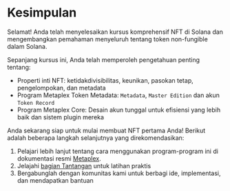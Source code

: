 
# Kesimpulan

Selamat! Anda telah menyelesaikan kursus komprehensif NFT di Solana dan mengembangkan pemahaman menyeluruh tentang token non-fungible dalam Solana.

<ArticleSection name="Apa yang telah Anda pelajari" id="what-you-learned" level="h2" />

Sepanjang kursus ini, Anda telah memperoleh pengetahuan penting tentang:
- Properti inti NFT: ketidakdivisibilitas, keunikan, pasokan tetap, pengelompokan, dan metadata
- Program Metaplex Token Metadata: `Metadata`, `Master Edition` dan akun `Token Record`
- Program Metaplex Core: Desain akun tunggal untuk efisiensi yang lebih baik dan sistem plugin mereka

<ArticleSection name="Langkah Selanjutnya" id="next-steps" level="h2" />

Anda sekarang siap untuk mulai membuat NFT pertama Anda! Berikut adalah beberapa langkah selanjutnya yang direkomendasikan:

1. Pelajari lebih lanjut tentang cara menggunakan program-program ini di dokumentasi resmi [Metaplex](https://developers.metaplex.com).
2. Jelajahi [bagian Tantangan](/id/challenges) untuk latihan praktis
3. Bergabunglah dengan komunitas kami untuk berbagi ide, implementasi, dan mendapatkan bantuan
